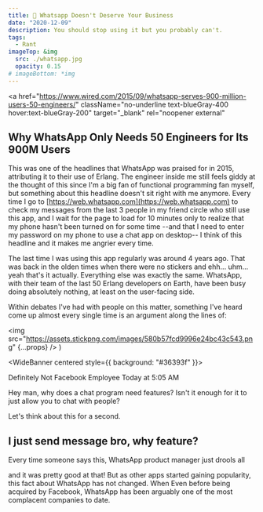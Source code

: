 ```yaml
---
title: 💬 Whatsapp Doesn't Deserve Your Business
date: "2020-12-09"
description: You should stop using it but you probably can't.
tags:
  - Rant
imageTop: &img
  src: ./whatsapp.jpg
  opacity: 0.15
# imageBottom: *img
---
```


<a
  href="https://www.wired.com/2015/09/whatsapp-serves-900-million-users-50-engineers/"
  className="no-underline text-blueGray-400 hover:text-blueGray-200"
  target="_blank"
  rel="noopener external"
>
  <h2>Why WhatsApp Only Needs 50 Engineers for Its 900M Users</h2>
</a>

This was one of the headlines that WhatsApp was praised for in 2015, attributing it to their use of Erlang. The engineer inside me still feels giddy at the thought of this since I'm a big fan of functional programming fan myself, but something about this headline doesn't sit right with me anymore. Every time I go to [https://web.whatsapp.com](https://web.whatsapp.com) to check my messages from the last 3 people in my friend circle who still use this app, and I wait for the page to load for 10 minutes only to realize that my phone hasn't been turned on for some time --and that I need to enter my password on my phone to use a chat app on desktop-- I think of this headline and it makes me angrier every time.

The last time I was using this app regularly was around 4 years ago. That was back in the olden times when there were no stickers and ehh... uhm... yeah that's it actually. Everything else was exactly the same. WhatsApp, with their team of the last 50 Erlang developers on Earth, have been busy doing absolutely nothing, at least on the user-facing side.

Within debates I've had with people on this matter, something I've heard come up almost every single time is an argument along the lines of:

  <img
    src="https://assets.stickpng.com/images/580b57fcd9996e24bc43c543.png"
    {...props}
  />
)

<WideBanner centered style={{ background: "#36393f" }}>
  <div className="mb-2 flex" style={{ color: "#dcddde", lineHeight: "1.4" }}>
    <WaIcon className="mr-3 md:w-10 md:h-10 w-8 h-8" />
    <div>
      <div className="flex items-baseline mb-1">
        <p className="text-pink-700 font-bold" style={{ fontSize: "14px" }}>
          Definitely Not Facebook Employee
          <datetime
            className="text-coolGray-500 ml-2 font-normal"
            style={{ fontSize: "12px" }}
          >
            Today at 5:05 AM
          </datetime>
        </p>
      </div>
      <p style={{ fontSize: "16px" }} className="mb-1">
        Hey man, why does a chat program need features? Isn't it enough for it
        to just allow you to chat with people?
      </p>
    </div>
  </div>
</WideBanner>

Let's think about this for a second. 

## I just send message bro, why feature?

Every time someone says this, WhatsApp product manager just drools all 

and it was pretty good at that! But as other apps started gaining popularity, this
fact about WhatsApp has not changed. When Even before being acquired by Facebook,
WhatsApp has been arguably one of the most complacent companies to date.
